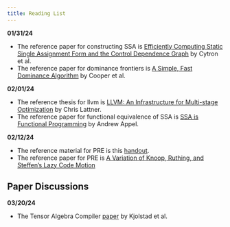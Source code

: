 ```yaml
---
title: Reading List
---
```


**01/31/24**

* The reference paper for constructing SSA is [Efficiently Computing Static Single Assignment Form and the Control Dependence Graph](https://dl.acm.org/doi/10.1145/115372.115320) by Cytron et al.
* The reference paper for dominance frontiers is [A Simple, Fast Dominance Algorithm](http://www.hipersoft.rice.edu/grads/publications/dom14.pdf) by Cooper et al.

**02/01/24**

* The reference thesis for llvm is [LLVM: An Infrastructure for Multi-stage Optimization](https://llvm.org/pubs/2002-12-LattnerMSThesis.pdf) by Chris Lattner.
* The reference paper for functional equivalence of SSA is [SSA is Functional Programming](https://www.cs.princeton.edu/~appel/papers/ssafun.pdf) by Andrew Appel.

**02/12/24**

* The reference material for PRE is this [handout](https://gustavus.edu/academics/departments/mathematics-computer-science-and-statistics/max/courses/S2005/MCS-388/pre.pdf).
* The reference paper for PRE is [A Variation of Knoop, Ruthing, and Steffen's Lazy Code Motion](https://www.cs.utexas.edu/users/pingali/CS380C/2007fa/papers/lcm.pdf)


## Paper Discussions

**03/20/24**

* The Tensor Algebra Compiler [paper](tensor-compiler.org/files/kjolstad-oopsla17-tensor-compiler.pdf) by Kjolstad et al.
